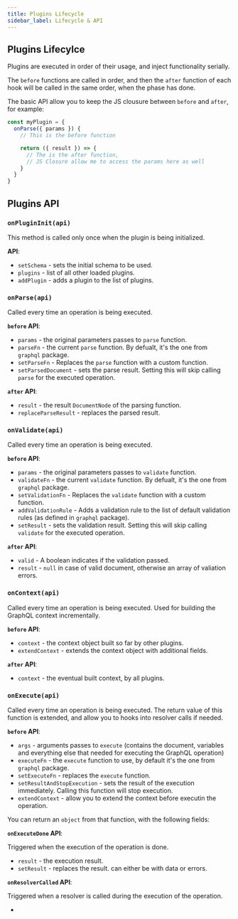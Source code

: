 ```yaml
---
title: Plugins Lifecycle
sidebar_label: Lifecycle & API
---
```


## Plugins Lifecylce

Plugins are executed in order of their usage, and inject functionality serially.

The `before` functions are called in order, and then the `after` function of each hook will be called in the same order, when the phase has done.

The basic API allow you to keep the JS clousure between `before` and `after`, for example:

```ts
const myPlugin = {
  onParse({ params }) {
    // This is the before function

    return ({ result }) => {
      // The is the after function, 
      // JS Closure allow me to access the params here as well
    }
  }
}
```

## Plugins API

### `onPluginInit(api)`

This method is called only once when the plugin is being initialized.

**API**:

* `setSchema` - sets the initial schema to be used.
* `plugins` - list of all other loaded plugins.
* `addPlugin` - adds a plugin to the list of plugins.

### `onParse(api)`

Called every time an operation is being executed.

**`before` API**:

* `params` - the original parameters passes to `parse` function.
* `parseFn` - the current `parse` function. By defualt, it's the one from `graphql` package.
* `setParseFn` - Replaces the `parse` function with a custom function.
* `setParsedDocument` - sets the parse result. Setting this will skip calling `parse` for the executed operation.

**`after` API**:

* `result` - the result `DocumentNode` of the parsing function.
* `replaceParseResult` - replaces the parsed result.

### `onValidate(api)`

Called every time an operation is being executed.

**`before` API**:

* `params` - the original parameters passes to `validate` function.
* `validateFn` - the current `validate` function. By defualt, it's the one from `graphql` package.
* `setValidationFn` - Replaces the `validate` function with a custom function.
* `addValidationRule` - Adds a validation rule to the list of default validation rules (as defined in `graphql` package).
* `setResult` - sets the validation result. Setting this will skip calling `validate` for the executed operation.

**`after` API**:

* `valid` - A boolean indicates if the validation passed.
* `result` - `null` in case of valid document, otherwise an array of valiation errors.

### `onContext(api)`

Called every time an operation is being executed. Used for building the GraphQL context incrementally.

**`before` API**:

* `context` - the context object built so far by other plugins.
* `extendContext` - extends the context object with additional fields.

**`after` API**:

* `context` - the eventual built context, by all plugins.

### `onExecute(api)`

Called every time an operation is being executed. The return value of this function is extended, and allow you to hooks into resolver calls if needed.

**`before` API**:

* `args` - arguments passes to `execute` (contains the document, variables and everything else that needed for executing the GraphQL operation)
* `executeFn` - the `execute` function to use, by default it's the one from `graphql` package.
* `setExecuteFn` - replaces the `execute` function.
* `setResultAndStopExecution` - sets the result of the execution immediately. Calling this function will stop execution.
* `extendContext` - allow you to extend the context before executin the operation. 

You can return an `object` from that function, with the following fields:

**`onExecuteDone` API**:

Triggered when the execution of the operation is done.

* `result` - the execution result.
* `setResult` - replaces the result. can either be with data or errors.

**`onResolverCalled` API**:

Triggered when a resolver is called during the execution of the operation. 

* 
